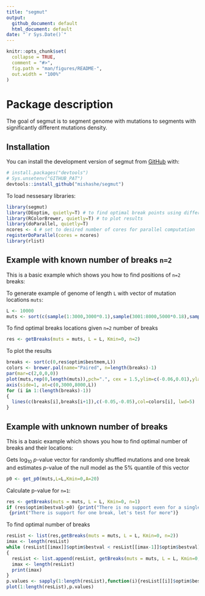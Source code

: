```yaml
---
title: "segmut"
output: 
  github_document: default
  html_document: default
date: "`r Sys.Date()`"
---
```


<!-- README.md is generated from README.Rmd. Please edit that file -->

```r
knitr::opts_chunk$set(
  collapse = TRUE,
  comment = "#>",
  fig.path = "man/figures/README-",
  out.width = "100%"
)
```

# Package description

<!-- badges: start -->

<!-- badges: end -->

The goal of segmut is to segment genome with mutations to segments with significantly different mutations density.

## Installation

You can install the development version of segmut from [GitHub](https://github.com/) with:

``` r
# install.packages("devtools")
# Sys.unsetenv("GITHUB_PAT")
devtools::install_github("mishashe/segmut")
```

To load nessesary libraries:
```r
library(segmut)
library(DEoptim, quietly=T) # to find optimal break points using differential evolution algorithm
library(RColorBrewer, quietly=T) # to plot results
library(doParallel, quietly=T)
ncores <- 4 # set to desired number of cores for parallel computation
registerDoParallel(cores = ncores)
library(rlist)
```

## Example with known number of breaks ```n=2```

This is a basic example which shows you how to find positions of ```n=2``` breaks:

To generate example of genome of length ```L``` with vector of mutation locations ```muts```:
```r
L <- 10000
muts <- sort(c(sample(1:3000,3000*0.1),sample(3001:8000,5000*0.18),sample(8001:10000,2000*0.12)))
```
To find optimal breaks locations given ```n=2``` number of breaks
```r
res <- getBreaks(muts = muts, L = L, Kmin=0, n=2)
```
To plot the results
```r
breaks <- sort(c(0,res$optim$bestmem,L))
colors <- brewer.pal(name="Paired", n=length(breaks)-1)
par(mar=c(2,0,0,0))
plot(muts,rep(0,length(muts)),pch=".", cex = 1.5,ylim=c(-0.06,0.01),ylab="",xlab="", axes=F)
axis(side=1, at=c(0,3000,8000,L))
for (i in 1:(length(breaks)-1))
{
  lines(c(breaks[i],breaks[i+1]),c(-0.05,-0.05),col=colors[i], lwd=5)
}
```

## Example with unknown number of breaks

This is a basic example which shows you how to find optimal number of breaks and their locations:

Gets $\log_{10}$ *p*-value vector for randomly shuffled mutations and one break and estimates *p*-value of the null model as the 5% quantile of this vector
```r
p0 <- get_p0(muts,L=L,Kmin=0,A=20)
```

Calculate p-value for `n=1`:
```r
res <- getBreaks(muts = muts, L = L, Kmin=0, n=1)
if (res$optim$bestval>p0) {print("There is no support even for a single break")} else
 {print("There is support for one break, let's test for more")}
```

To find optimal number of breaks
```r
resList <- list(res,getBreaks(muts = muts, L = L, Kmin=0, n=2))
imax <- length(resList)
while (resList[[imax]]$optim$bestval < resList[[imax-1]]$optim$bestval) 
{
  resList <- list.append(resList, getBreaks(muts = muts, L = L, Kmin=0, n=length(resList)+1))
  imax <- length(resList)
  print(imax)
}
p.values <- sapply(1:length(resList),function(i){resList[[i]]$optim$bestval})
plot(1:length(resList),p.values)
```

